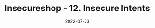 ---
title: Insecureshop - 12. Insecure Intents
date: '2022-07-23'
tags: ['android','appsec','insecureshop']
draft: true
summary: Use of Implicit intent to send a broadcast with sensitive data
images: []
layout: PostLayout
canonicalUrl:
---